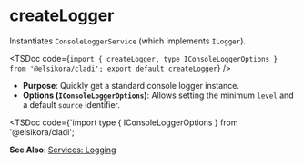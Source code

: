 
# createLogger

Instantiates `ConsoleLoggerService` (which implements `ILogger`).

<TSDoc code={`import { createLogger, type IConsoleLoggerOptions } from '@elsikora/cladi'; export default createLogger`} />

- **Purpose**: Quickly get a standard console logger instance.
- **Options (`IConsoleLoggerOptions`)**: Allows setting the minimum `level` and a default `source` identifier.

<TSDoc code={`import type { IConsoleLoggerOptions } from '@elsikora/cladi';

**See Also**: [Services: Logging](/services/logging) 
